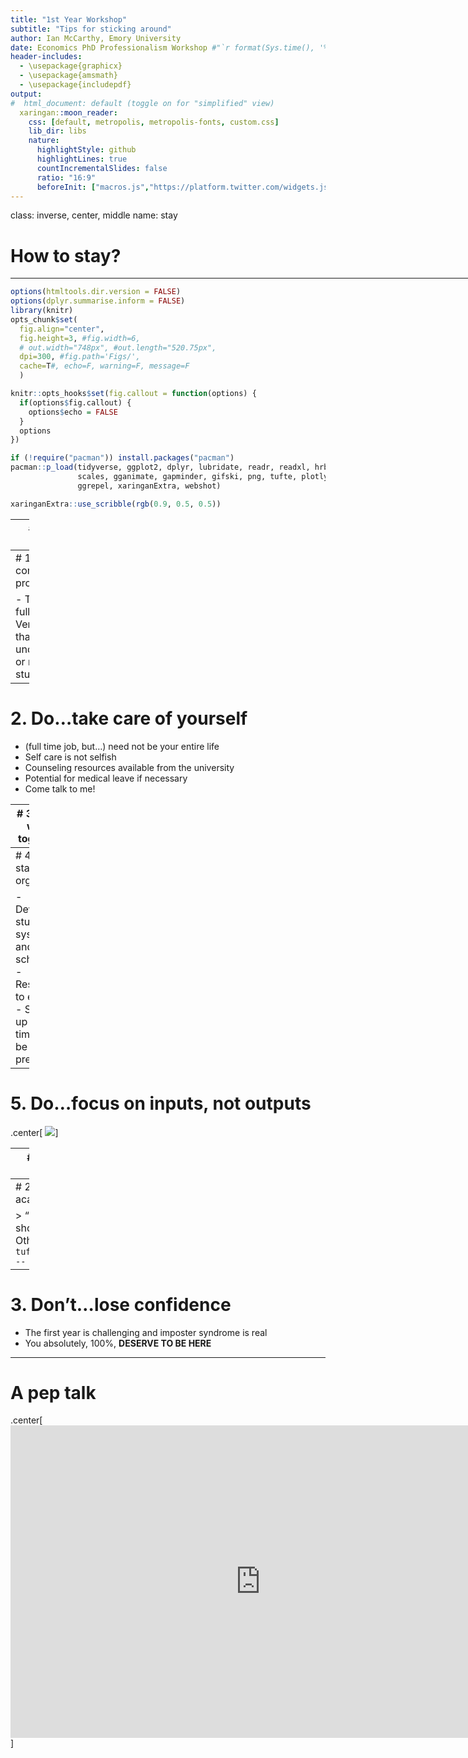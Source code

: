 ```yaml
---
title: "1st Year Workshop"
subtitle: "Tips for sticking around"
author: Ian McCarthy, Emory University
date: Economics PhD Professionalism Workshop #"`r format(Sys.time(), '%d %B %Y')`"
header-includes: 
  - \usepackage{graphicx}
  - \usepackage{amsmath}
  - \usepackage{includepdf}  
output:
#  html_document: default (toggle on for "simplified" view)
  xaringan::moon_reader:
    css: [default, metropolis, metropolis-fonts, custom.css] 
    lib_dir: libs
    nature:
      highlightStyle: github
      highlightLines: true
      countIncrementalSlides: false
      ratio: "16:9"
      beforeInit: ["macros.js","https://platform.twitter.com/widgets.js"]
---
```

class: inverse, center, middle
name: stay

# How to stay?

<html><div style='float:left'></div><hr color='#EB811B' size=1px width=1055px></html>


<!-- Adjust some CSS code for font size, maintain R code font size -->
<style type="text/css">
.remark-slide-content {
    font-size: 30px;
    padding: 1em 2em 1em 2em;    
}
.remark-code, .remark-inline-code { 
    font-size: 20px;
}
</style>


<!-- Set R options for how code chunks are displayed and load packages -->
```r
options(htmltools.dir.version = FALSE)
options(dplyr.summarise.inform = FALSE)
library(knitr)
opts_chunk$set(
  fig.align="center",  
  fig.height=3, #fig.width=6,
  # out.width="748px", #out.length="520.75px",
  dpi=300, #fig.path='Figs/',
  cache=T#, echo=F, warning=F, message=F
  )

knitr::opts_hooks$set(fig.callout = function(options) {
  if(options$fig.callout) {
    options$echo = FALSE
  }
  options
})

if (!require("pacman")) install.packages("pacman")
pacman::p_load(tidyverse, ggplot2, dplyr, lubridate, readr, readxl, hrbrthemes,
               scales, gganimate, gapminder, gifski, png, tufte, plotly, OECD,
               ggrepel, xaringanExtra, webshot)
```

```r
xaringanExtra::use_scribble(rgb(0.9, 0.5, 0.5))
```

---
# How to stay?

Conditional on a match, there are some definite dos and don'ts for succeeding in a PhD program.

---
# 1. Do...commit to the program

- This is your full time job
- Very different than life as an undergraduate or masters student

---
# 2. Do...take care of yourself

- (full time job, but...) need not be your entire life
- Self care is not selfish
- Counseling resources available from the university
- Potential for medical leave if necessary
- Come talk to me!

---
# 3. Do...work together

- You are not here to compete with one another. We want **EVERYONE** to succeed! Help each other.
- Celebrate each others' successes
- Think and talk about research ideas together

---
# 4. Do...stay organized

- Develop a study system and schedule
- Respond to emails
- Show up on time and be present

---
# 5. Do...focus on inputs, not outputs

.center[
  ![](https://media.giphy.com/media/9ZvFhDkaAfyLe/giphy.gif)
]


---
# 1. Don't...isolate yourself

- Get to know your students and faculty
- Social interactions, group study, etc. can be complementary to your classroom success


---
# 2. Don't...think academia is zero-sum

> "It's not enough that I should succeed. 
> Other's must fail"
>
> `r tufte::quote_footer('--- Ghengis Khan')`


---
# 3. Don't...lose confidence

- The first year is challenging and imposter syndrome is real
- You absolutely, 100%, **DESERVE TO BE HERE**


---
# A pep talk

.center[
<iframe width="800" height="500" src="https://www.youtube.com/embed/l-gQLqv9f4o?controls=0&amp;start=0&end=147" frameborder="0" allow="accelerometer; autoplay; encrypted-media; gyroscope; picture-in-picture" allowfullscreen></iframe>
]

